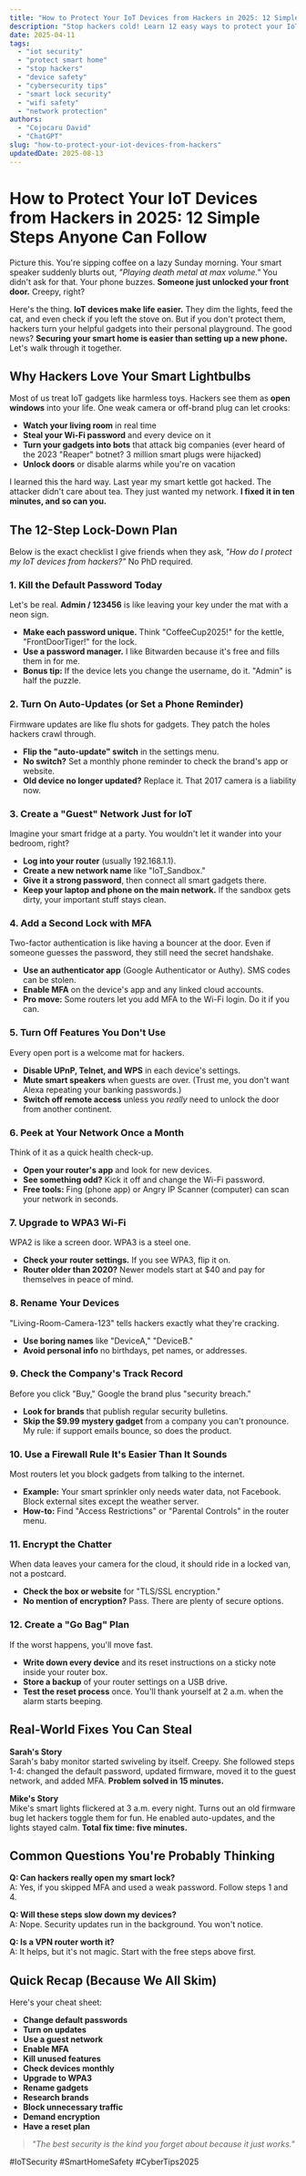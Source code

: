 ```yaml
---
title: "How to Protect Your IoT Devices from Hackers in 2025: 12 Simple Steps Anyone Can Follow"
description: "Stop hackers cold! Learn 12 easy ways to protect your IoT devices, from smart locks to baby monitors, with real examples and zero tech jargon."
date: 2025-04-11
tags:
  - "iot security"
  - "protect smart home"
  - "stop hackers"
  - "device safety"
  - "cybersecurity tips"
  - "smart lock security"
  - "wifi safety"
  - "network protection"
authors:
  - "Cojocaru David"
  - "ChatGPT"
slug: "how-to-protect-your-iot-devices-from-hackers"
updatedDate: 2025-08-13
---
```


# How to Protect Your IoT Devices from Hackers in 2025: 12 Simple Steps Anyone Can Follow

Picture this. You're sipping coffee on a lazy Sunday morning. Your smart speaker suddenly blurts out, *"Playing death metal at max volume."* You didn't ask for that. Your phone buzzes. **Someone just unlocked your front door.** Creepy, right?

Here's the thing. **IoT devices make life easier.** They dim the lights, feed the cat, and even check if you left the stove on. But if you don't protect them, hackers turn your helpful gadgets into their personal playground. The good news? **Securing your smart home is easier than setting up a new phone.** Let's walk through it together.

## Why Hackers Love Your Smart Lightbulbs

Most of us treat IoT gadgets like harmless toys. Hackers see them as **open windows** into your life. One weak camera or off-brand plug can let crooks:

- **Watch your living room** in real time  
- **Steal your Wi-Fi password** and every device on it  
- **Turn your gadgets into bots** that attack big companies (ever heard of the 2023 "Reaper" botnet? 3 million smart plugs were hijacked)  
- **Unlock doors** or disable alarms while you're on vacation  

I learned this the hard way. Last year my smart kettle got hacked. The attacker didn't care about tea. They just wanted my network. **I fixed it in ten minutes, and so can you.**

## The 12-Step Lock-Down Plan

Below is the exact checklist I give friends when they ask, *"How do I protect my IoT devices from hackers?"* No PhD required.

### 1. Kill the Default Password Today
Let's be real. **Admin / 123456** is like leaving your key under the mat with a neon sign.  

- **Make each password unique.** Think "CoffeeCup2025!" for the kettle, "FrontDoorTiger!" for the lock.  
- **Use a password manager.** I like Bitwarden because it's free and fills them in for me.  
- **Bonus tip:** If the device lets you change the username, do it. "Admin" is half the puzzle.

### 2. Turn On Auto-Updates (or Set a Phone Reminder)
Firmware updates are like flu shots for gadgets. They patch the holes hackers crawl through.

- **Flip the "auto-update" switch** in the settings menu.  
- **No switch?** Set a monthly phone reminder to check the brand's app or website.  
- **Old device no longer updated?** Replace it. That 2017 camera is a liability now.

### 3. Create a "Guest" Network Just for IoT
Imagine your smart fridge at a party. You wouldn't let it wander into your bedroom, right?

- **Log into your router** (usually 192.168.1.1).  
- **Create a new network name** like "IoT_Sandbox."  
- **Give it a strong password**, then connect all smart gadgets there.  
- **Keep your laptop and phone on the main network.** If the sandbox gets dirty, your important stuff stays clean.

### 4. Add a Second Lock with MFA
Two-factor authentication is like having a bouncer at the door. Even if someone guesses the password, they still need the secret handshake.

- **Use an authenticator app** (Google Authenticator or Authy). SMS codes can be stolen.  
- **Enable MFA** on the device's app and any linked cloud accounts.  
- **Pro move:** Some routers let you add MFA to the Wi-Fi login. Do it if you can.

### 5. Turn Off Features You Don't Use
Every open port is a welcome mat for hackers.

- **Disable UPnP, Telnet, and WPS** in each device's settings.  
- **Mute smart speakers** when guests are over. (Trust me, you don't want Alexa repeating your banking passwords.)  
- **Switch off remote access** unless you *really* need to unlock the door from another continent.

### 6. Peek at Your Network Once a Month
Think of it as a quick health check-up.

- **Open your router's app** and look for new devices.  
- **See something odd?** Kick it off and change the Wi-Fi password.  
- **Free tools:** Fing (phone app) or Angry IP Scanner (computer) can scan your network in seconds.

### 7. Upgrade to WPA3 Wi-Fi
WPA2 is like a screen door. WPA3 is a steel one.

- **Check your router settings.** If you see WPA3, flip it on.  
- **Router older than 2020?** Newer models start at $40 and pay for themselves in peace of mind.

### 8. Rename Your Devices
"Living-Room-Camera-123" tells hackers exactly what they're cracking.

- **Use boring names** like "DeviceA," "DeviceB."  
- **Avoid personal info** no birthdays, pet names, or addresses.

### 9. Check the Company's Track Record
Before you click "Buy," Google the brand plus "security breach."

- **Look for brands** that publish regular security bulletins.  
- **Skip the $9.99 mystery gadget** from a company you can't pronounce. My rule: if support emails bounce, so does the product.

### 10. Use a Firewall Rule It's Easier Than It Sounds
Most routers let you block gadgets from talking to the internet.

- **Example:** Your smart sprinkler only needs water data, not Facebook. Block external sites except the weather server.  
- **How-to:** Find "Access Restrictions" or "Parental Controls" in the router menu.

### 11. Encrypt the Chatter
When data leaves your camera for the cloud, it should ride in a locked van, not a postcard.

- **Check the box or website** for "TLS/SSL encryption."  
- **No mention of encryption?** Pass. There are plenty of secure options.

### 12. Create a "Go Bag" Plan
If the worst happens, you'll move fast.

- **Write down every device** and its reset instructions on a sticky note inside your router box.  
- **Store a backup** of your router settings on a USB drive.  
- **Test the reset process** once. You'll thank yourself at 2 a.m. when the alarm starts beeping.

## Real-World Fixes You Can Steal

**Sarah's Story**  
Sarah's baby monitor started swiveling by itself. Creepy. She followed steps 1-4: changed the default password, updated firmware, moved it to the guest network, and added MFA. **Problem solved in 15 minutes.**

**Mike's Story**  
Mike's smart lights flickered at 3 a.m. every night. Turns out an old firmware bug let hackers toggle them for fun. He enabled auto-updates, and the lights stayed calm. **Total fix time: five minutes.**

## Common Questions You're Probably Thinking

**Q: Can hackers really open my smart lock?**  
A: Yes, if you skipped MFA and used a weak password. Follow steps 1 and 4.

**Q: Will these steps slow down my devices?**  
A: Nope. Security updates run in the background. You won't notice.

**Q: Is a VPN router worth it?**  
A: It helps, but it's not magic. Start with the free steps above first.

## Quick Recap (Because We All Skim)

Here's your cheat sheet:

- **Change default passwords**  
- **Turn on updates**  
- **Use a guest network**  
- **Enable MFA**  
- **Kill unused features**  
- **Check devices monthly**  
- **Upgrade to WPA3**  
- **Rename gadgets**  
- **Research brands**  
- **Block unnecessary traffic**  
- **Demand encryption**  
- **Have a reset plan**

> _"The best security is the kind you forget about because it just works."_

#IoTSecurity #SmartHomeSafety #CyberTips2025